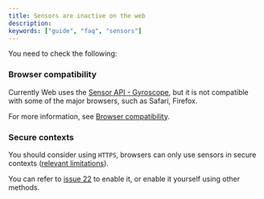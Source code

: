 ```yaml
---
title: Sensors are inactive on the web
description:
keywords: ["guide", "faq", "sensors"]
---
```


You need to check the following:

### Browser compatibility

Currently Web uses the [Sensor API - Gyroscope],
but it is not compatible with some of the major browsers, such as Safari, Firefox.

For more information, see [Browser compatibility][Gyroscope browser compatibility].

### Secure contexts

You should consider using `HTTPS`,
browsers can only use sensors in secure contexts ([relevant limitations][Secure contexts relevant limitations]).

You can refer to [issue 22][] to enable it, or enable it yourself using other methods.

[Gyroscope browser compatibility]: https://developer.mozilla.org/en-US/docs/Web/API/Sensor_APIs#browser_compatibility
[Sensor API - Gyroscope]: https://developer.mozilla.org/en-US/docs/Web/API/Gyroscope
[Secure contexts relevant limitations]: https://developer.mozilla.org/en-US/docs/Web/API/Gyroscope#:~:text=Secure%20context%3A%20This%20feature%20is%20available%20only%20in%20secure%20contexts%20(HTTPS)%2C%20in%20some%20or%20all%20supporting%20browsers.
[issue 22]: https://github.com/fluttercandies/flutter_tilt/issues/22#issuecomment-2713822610
